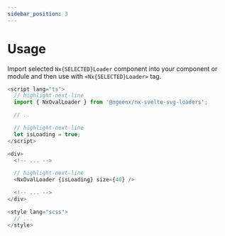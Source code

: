 ```yaml
---
sidebar_position: 3
---
```



# Usage

Import selected `Nx{SELECTED}Loader` component into your component or module and then use with `<Nx{SELECTED}Loader>` tag.

```js title="app.svelte"
<script lang="ts">
  // highlight-next-line
  import { NxOvalLoader } from '@ngeenx/nx-svelte-svg-loaders';

  // ..

  // highlight-next-line
  let isLoading = true;
</script>

<div>
  <!-- ... -->

  // highlight-next-line
  <NxOvalLoader {isLoading} size={40} />

  <!-- ... -->
</div>

<style lang="scss">
  // ...
</style>
```
